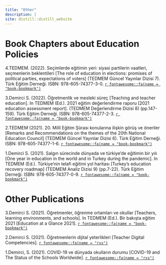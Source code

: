 ```yaml
---
title: "Other"
description: |
site: distill::distill_website
---
```



# Book Chapters about Education Policies

4.TEDMEM. (2022). Seçimlerde eğitimin yeri: siyasi partilerin vaatleri, seçmenlerin beklentileri [The role of education in elections: promises of political parties, expectations of voters] (TEDMEM Güncel Yayınlar Dizisi 7). Türk Eğitim Derneği. ISBN: 978-605-74377-3-0. [`r fontawesome::fa(name = "book-bookmark")`](https://tinyurl.com/42dm6pk8) 


3.Demirci S. (2022). Öğretmenlik ve mesleki süreç [Teaching and teacher education]. In TEDMEM (Ed.). 2021 eğitim değerlendirme raporu [2021 education assessment report]. (TEDMEM Değerlendirme Dizisi 8) (pp.147-159). Türk Eğitim Derneği. ISBN: 978-605-74377-2-3. [`r fontawesome::fa(name = "book-bookmark")`](https://tinyurl.com/3xz9unnn) 


2.TEDMEM (2021). 20. Millî Eğitim Şûrası konularına ilişkin görüş ve öneriler [Remarks and Recommendations on the themes of the 20th National Education Council] (TEDMEM Güncel Yayınlar Dizisi 6). Türk Eğitim Derneği. ISBN: 978-605-74377-1-6. [`r fontawesome::fa(name = "book-bookmark")`](https://tinyurl.com/bdsub3xt)  


1.Demirci S. (2021). Salgın sürecinde dünyada ve türkiye’de eğitimin bir yılı [One year in education in the world and in Turkey during the pandemic]. In TEDMEM (Ed.). Türkiye’nin telafi eğitimi yol haritası [Turkey's education recovery roadmap] (TEDMEM Analiz Dizisi 9) (pp.7-22). Türk Eğitim Derneği. ISBN: 978-605-74377-0-9. [`r fontawesome::fa(name = "book-bookmark")`](https://tinyurl.com/2p9y2ctr ) 


# Other Publications


3.Demirci S. (2021). Öğretmenler, öğrenme ortamları ve okullar [Teachers, learning environments, and schools]. In TEDMEM (Ed.). Bir bakışta eğitim 2021 [Education at a Glance 2021]. [`r fontawesome::fa(name = "book-bookmark")`](https://tedmem.org/mem-notlari/degerlendirme/bir-bakista-egitim-2021) 


2.Demirci S. (2021). Öğretmenlerin dijital yeterlikleri [Teacher Digital Competencies]. [`r fontawesome::fa(name = "rss")`](https://tedmem.org/mem-notlari/degerlendirme/ogretmen-dijital-yeterlikleri) 


1.Demirci, S. (2021). COVID-19 ve dünyada okulların durumu [COVID-19 and The Status of the Schools Worldwide]. [`r fontawesome::fa(name = "rss")`](https://tedmem.org/covid-19/covid-19-ve-dunyada-okullarin-durumu) 

